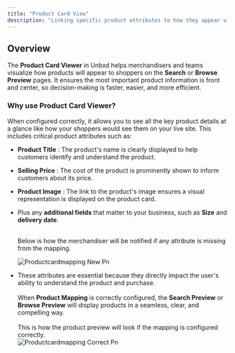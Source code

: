 ```yaml
---
title: "Product Card View"
description: "Linking specific product attributes to how they appear visually on the product listing or search results page."
---
```


## Overview

The **Product Card Viewer** in Unbxd helps merchandisers and teams visualize how products will appear to shoppers on the **Search** or **Browse Preview** pages. It ensures the most important product information is front and center, so decision-making is faster, easier, and more efficient.

### Why use Product Card Viewer?

When configured correctly, it allows you to see all the key product details at a glance like how your shoppers would see them on your live site. This includes critical product attributes such as:

- **Product Title** : The product's name is clearly displayed to help customers identify and understand the product.
- **Selling Price** : The cost of the product is prominently shown to inform customers about its price.
- **Product Image** : The link to the product's image ensures a visual representation is displayed on the product card.
- Plus any **additional fields** that matter to your business, such as **Size** and **delivery date**.

  \
  Below is how the merchandiser will be notified if any attribute is missing from the mapping.

  ![Productcardmapping New Pn](/images/Productcardmapping_new.png)
- These attributes are essential because they directly impact the user's ability to understand the product and purchase.\
  \
  When **Product Mapping** is correctly configured, the **Search Preview** or **Browse Preview** will display products in a seamless, clear, and compelling way.\
  \
  This is how the product preview will look if the mapping is configured correctly.\
  ![Productcardmapping Correct Pn](/images/ProductcardmappingCorrect.png)